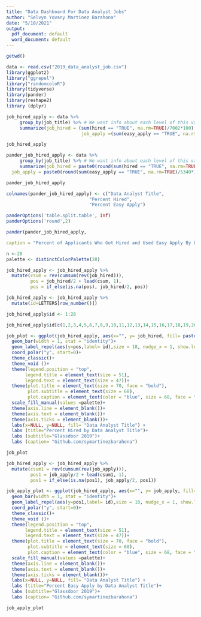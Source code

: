 ---
title: "Data Dashboard For Data Analyst Jobs"
author: "Selvyn Yovany Martinez Barahona"
date: "5/10/2021"
output:
  pdf_document: default
  word_document: default
---

```{R,echo= FALSE, include= FALSE}
getwd()
```

```{R, warning = FALSE, header = FALSE, message = FALSE, echo=FALSE }
data <- read.csv("2019_data_analyst_job.csv")  
library(ggplot2)
library("ggrepel")
library("randomcoloR")
library(tidyverse)
library(pander)
library(reshape2)
library (dplyr)
```

```{R, echo= FALSE, include= FALSE}
job_hired_apply <- data %>% 
     group_by(job_title) %>% # We want info about each level of this variable
     summarize(job_hired = (sum(hired == "TRUE", na.rm=TRUE)/7002*100), 
                            job_apply =(sum(easy_apply == "TRUE", na.rm=TRUE)/5340*100))

job_hired_apply
```
```{R,echo= FALSE, include= FALSE}
pander_job_hired_apply <- data %>% 
     group_by(job_title) %>% # We want info about each level of this variable
     summarize(job_hired = paste0(round(sum(hired == "TRUE", na.rm=TRUE)/7002*100, 2), "%"), 
  job_apply = paste0(round(sum(easy_apply == "TRUE", na.rm=TRUE)/5340*100,2), "%"))

pander_job_hired_apply
```

```{R,echo= FALSE}

colnames(pander_job_hired_apply) <- c("Data Analyst Title",
                               "Percent Hired", 
                               "Percent Easy Apply")

panderOptions('table.split.table', Inf) 
panderOptions('round',2)

pander(pander_job_hired_apply, 

caption = "Percent of Applicants Who Got Hired and Used Easy Apply By Data Analyst Title") 

``` 


```{R,echo= FALSE, include= FALSE}
n <-28
palette <- distinctColorPalette(28)
```

```{R,echo= FALSE, include= FALSE}

job_hired_apply <- job_hired_apply %>% 
  mutate(csum = rev(cumsum(rev(job_hired))), 
         pos = job_hired/2 + lead(csum, 1),
         pos = if_else(is.na(pos), job_hired/2, pos))
```

```{R,echo= FALSE, include= FALSE}
job_hired_apply <- job_hired_apply %>%
  mutate(id=LETTERS[row_number()])
```

```{R,echo= FALSE, include= FALSE}
job_hired_apply$id <- 1:28
```

```{R,echo= FALSE, include= FALSE}
job_hired_apply$id[c(1,2,3,4,5,6,7,8,9,10,11,12,13,14,15,16,17,18,19,20,21,22,23,24,25,26,27,28)] <- c("A", "B", "C","D","E", "F","G", "H","I", "J","K","L","M","N","O","P","Q","R","S","T","U","V","W","X", "Y","Z","Za","Zb")
```

```{R, fig.width=80, fig.height=78,echo= FALSE, warning = FALSE}
job_plot <- ggplot(job_hired_apply, aes(x="", y= job_hired, fill= paste0(id, ': ' ,job_title, '- ',  round(job_hired,2),'%'))) +
  geom_bar(width = 1, stat = "identity")+ 
  geom_label_repel(aes(y=pos,label= id),size = 18, nudge_x = 1, show.legend = FALSE) +
  coord_polar("y", start=0)+
  theme_classic()+
  theme_void ()+
  theme(legend.position = "top",
       legend.title = element_text(size = 51),
       legend.text = element_text(size = 47))+
  theme(plot.title = element_text(size = 70, face = "bold"),
        plot.subtitle = element_text(size = 68),
        plot.caption = element_text(color = "blue", size = 68, face = "italic")) +
  scale_fill_manual(values =palette)+
  theme(axis.line = element_blank())+
  theme(axis.text = element_blank())+
  theme(axis.ticks = element_blank())+
  labs(x=NULL, y=NULL, fill= "Data Analyst Title") +
  labs (title="Percent Hired by Data Analyst Title")+
  labs (subtitle="Glassdoor 2019")+
  labs (caption= "Github.com/symartinezbarahona")

job_plot
```

```{R,echo= FALSE, include= FALSE}

job_hired_apply <- job_hired_apply %>% 
  mutate(csum1 = rev(cumsum(rev(job_apply))), 
         pos1 = job_apply/2 + lead(csum1, 1),
         pos1 = if_else(is.na(pos1), job_apply/2, pos1))
```

```{R, fig.width=80, fig.height=78,echo= FALSE, warning = FALSE}
job_apply_plot <- ggplot(job_hired_apply, aes(x="", y= job_apply, fill= paste0(id, ': ' ,job_title, '- ',  round(job_apply,2),'%'))) +
  geom_bar(width = 1, stat = "identity")+ 
  geom_label_repel(aes(y=pos1,label= id),size = 18, nudge_x = 1, show.legend = FALSE) +
  coord_polar("y", start=0)+
  theme_classic()+
  theme_void ()+
  theme(legend.position = "top",
       legend.title = element_text(size = 51),
       legend.text = element_text(size = 47))+
  theme(plot.title = element_text(size = 70, face = "bold"),
        plot.subtitle = element_text(size = 68),
        plot.caption = element_text(color = "blue", size = 68, face = "italic")) +
  scale_fill_manual(values =palette)+
  theme(axis.line = element_blank())+
  theme(axis.text = element_blank())+
  theme(axis.ticks = element_blank())+
  labs(x=NULL, y=NULL, fill= "Data Analyst Title") +
  labs (title="Percent Easy Apply by Data Analyst Title")+
  labs (subtitle="Glassdoor 2019")+
  labs (caption= "Github.com/symartinezbarahona")

job_apply_plot
```